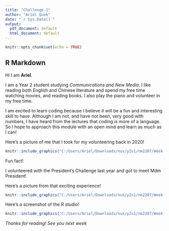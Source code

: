 ---
title: "Challenge-1"
author: "Ariel Quek"
date: "`r Sys.Date()`"
output:
  pdf_document: default
  html_document: default
---

```{r setup, include=FALSE}
knitr::opts_chunk$set(echo = TRUE)
```

## R Markdown

Hi I am **Ariel**. 

I am a Year 2 student studying _Communications and New Media_. I like reading both English and Chinese literature and spend my free time watching movies, and reading books. I also play the piano and volunteer in my free time.

I am excited to learn coding because I believe it will be a fun and interesting skill to have. Although I am not, and have not been, very good with numbers, I have heard from the lectures that coding is more of a language. So I hope to approach this module with an open mind and learn as much as I can!

Here's a picture of me that I took for my volunteering back in 2020! 


```{r, out.height= "280px",out.width= "280px",echo=TRUE,eval=TRUE,fig.cap="$A picture of me$"}
knitr::include_graphics("C:/Users/Ariel/Downloads/nus/y2s1/nm2207/Week-1/BLYN-profile-photo.jpg")
```

Fun fact! 

I volunteered with the President's Challenge last year and got to meet Mdm President! 

Here's a picture from that exciting experience!

```{r, out.height= "280px",out.width= "280px",echo=TRUE,eval=TRUE,fig.cap="$storytelling$"}
knitr::include_graphics("C:/Users/Ariel/Downloads/nus/y2s1/nm2207/Week-1/President's Challenge.jpg")
```


Here's a screenshot of the R studio! 
```{r, out.height= "280px",out.width= "280px",echo=TRUE,eval=TRUE,fig.cap="$R studio$"}
knitr::include_graphics("C:/Users/Ariel/Downloads/nus/y2s1/nm2207/Week-1/RStudio.png")
```


_Thanks for reading!_ 
*See you next week* 

